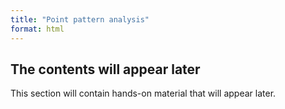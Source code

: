 ```yaml
---
title: "Point pattern analysis"
format: html
---
```

<!--
- Point pattern visualisation
- Centrography
- Randomness and Clustering -->

::: {.callout-note appearance="simple"}

## The contents will appear later

This section will contain hands-on material that will appear later.

:::